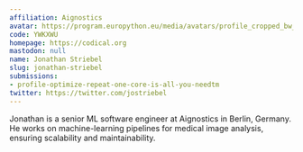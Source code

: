 ```yaml
---
affiliation: Aignostics
avatar: https://program.europython.eu/media/avatars/profile_cropped_bw_97GMX9a.jpg
code: YWKXWU
homepage: https://codical.org
mastodon: null
name: Jonathan Striebel
slug: jonathan-striebel
submissions:
- profile-optimize-repeat-one-core-is-all-you-needtm
twitter: https://twitter.com/jostriebel
---
```


Jonathan is a senior ML software engineer at Aignostics in Berlin, Germany. He works on machine-learning pipelines for medical image analysis, ensuring scalability and maintainability.
